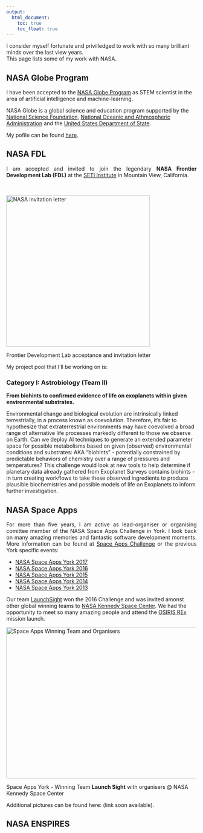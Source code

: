 ```yaml
---
output:
  html_document: 
    toc: true
    toc_float: true
---
```


<link rel="stylesheet" href="styles.css" type="text/css">

I consider myself fortunate and privilledged to work with so many brilliant minds over the last view years.<br>
This page lists some of my work with NASA.<br>

## NASA Globe Program

<p align="justify">I have been accepted to the [NASA Globe Program](https://www.globe.gov/) as STEM scientist in the area of artificial intelligence and machine-learning.<br>

NASA Globe is a global science and education program supported by the [National Science Foundation](https://www.nsf.gov/), [National Oceanic and Athmospheric Administration](http://www.noaa.gov/) and the [United States Department of State](https://www.state.gov/).</p>

My pofile can be found [here](https://www.globe.gov/web/frank.soboczenski/home).

## NASA FDL

<p align="justify">I am accepted and invited to join the legendary <b>NASA Frontier Development Lab (FDL)</b> at the [SETI Institute](https://www.seti.org/) in Mountain View, California.</p><br>

<img src="images/fdl.png" alt="NASA invitation letter" style="width:380px;height:400px;"><p>Frontier Development Lab acceptance and invitation letter</p>

My project pool that I'll be working on is:

### Category I: Astrobiology (Team II)

<p align="justify"><b>From biohints to confirmed evidence of life on exoplanets within given environmental substrates.</b><br>

Environmental change and biological evolution are intrinsically linked terrestrially, in a process known as coevolution. Therefore, it’s fair to hypothesize that extraterrestrial environments may have coevolved a broad range of alternative life processes markedly different to those we observe on Earth. Can we deploy AI techniques to generate an extended parameter space for possible metabolisms based on given (observed) environmental conditions and substrates: AKA “biohints” - potentially constrained by predictable behaviors of chemistry over a range of pressures and temperatures? This challenge would look at new tools to help determine if planetary data already gathered from Exoplanet Surveys contains biohints - in turn creating workflows to take these observed ingredients to produce plausible biochemistries and possible models of life on Exoplanets to inform further investigation.</p>

<!-- <p align="justify"<b>Show tomorrow's sun today</b><br>
The goal of this challenge would use many terabytes of historic SDO AIA images to build a neural net model to produce a forecast of what the sun will look like 24 hours into the future. The trained neural net model would ingest a time-series sequence of AIA images leading up to the present moment, and output an image of the sun as it is predicted to appear in 24 hours.</p>

<p align="justify"><b>Predicting solar spectral irradiance from SDO/AIA observations</b><br>
Solar spectral irradiance is a critical factor for determining the properties of the Earth's upper atmosphere. Its short-term variability due to solar flares and CMEs could significantly disturb the upper atmosphere of the Earth and increase atmospheric drag on orbiting satellites. The goal of this challenge is to develop an AI model which uses SDO/AIA images to predict solar spectral irradiance (SSI) at Extreme Ultraviolet (EUV), and soft X-ray wavelengths. The EUV/X-ray SSI is an important energy input for terrestrial upper atmospheric models, which has important implications for everything from satellite orbital drag to the long-term evolution of the Earth’s atmosphere.</p>
 -->
 
<!--  ### Category II: Exoplanet Detection (TESS Mission Data)

<p align="justify"><b>Increase the efficacy and yield of exoplanets detection from TESS</b><br>
TESS’s mission to discern credible exoplanet signatures is an imposing data task. Moreover any follow-up strategy to further examine interesting candidates is made more demanding because of a mission time constraint, where follow-ups need to be identified each and every month as the spacecraft changes its field of view. At the moment, diagnosis of Exoplanet candidates still requires manual analysis - an impossibly big challenge for humans in the time window available. This time crunch problem remains unresolved, but may be suited to AI approaches. Can we develop AI techniques to resolve the time window problem, by automating the classification analysis currently done by human experts?</p>

<p align="justify"><b>Codify the process of AI derived exoplanet discovery and Cclassification to help TESS better discern rocky planets.</b><br>
Can we use data from Kepler, K2 and and human analysis to develop a method to improve TESS’s ‘Lilith’ simulator factoring a range of stellar properties and occurrence rates and well as develop an ‘explainable AI’ that can learn to better discern rocky classifications as time goes on and identify the key features factored in the analysis? In addition to possible improvements to Lilith this challenge would look to identify improvements to the detection pipeline, not just in the transit detection but also upstream data reduction. I.e. what pixel calibration errors are most detrimental? how best to remove systematics? which systematics cause the most issues? and also identifying improved vetoes in the transiting planet search module.</p> -->

## NASA Space Apps 

<p align="justify">For more than five years, I am active as lead-organiser or organising comittee member of the NASA Space Apps Challenge in York. I look back on many amazing memories and fantastic software development moments. More information can be found at [Space Apps Challenge](https://2017.spaceappschallenge.org/) or the previous York specific events:</p>

- [NASA Space Apps York 2017](https://2017.spaceappschallenge.org/locations/york/)<br>
- [NASA Space Apps York 2016](https://2016.spaceappschallenge.org/locations/york-england)<br>
- [NASA Space Apps York 2015]()<br>
- [NASA Space Apps York 2014]()<br>
- [NASA Space Apps York 2013]()<br>

Our team [LaunchSight]() won the 2016 Challenge and was invited amonst other global winning teams to [NASA Kennedy Space Center](https://www.kennedyspacecenter.com/). We had the opportunity to meet so many amazing people and attend the [OSIRIS REx](https://www.asteroidmission.org/) mission launch. <!--X the Z, Beth the C and R the x were among the many amazing people I've met at my time at NASA. -->

<img src="images/spaceappswinner.jpg" alt="Space Apps Winning Team and Organisers" style="width:550px;height:400px;"><p>Space Apps York - Winning Team **Launch Sight** with organisers @ NASA Kennedy Space Center</p>

Additional pictures can be found here: (link soon available).
 
## NASA ENSPIRES 

<!--<p align="justify">I currently serve as program reviewer for the Translational Research Institute for Space Health (TRISH) project under the Biomedical Research Advances for Space Health (BRASH) branch.</p>  -->
